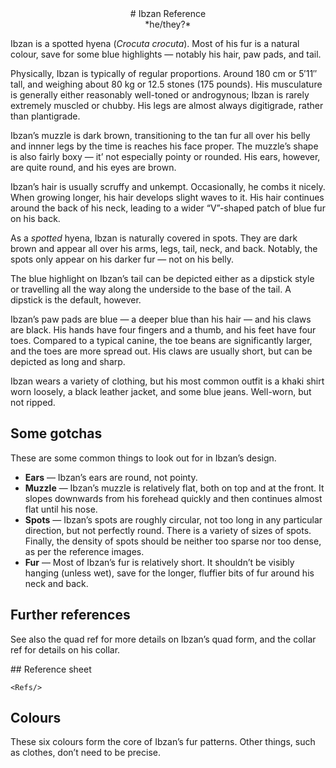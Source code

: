 <center>
    # Ibzan Reference
</center>

<center>*he/they?*</center>

Ibzan is a spotted hyena (*Crocuta crocuta*).
Most of his fur is a natural colour, save for some blue highlights &mdash; notably his hair, paw pads, and tail.

Physically, Ibzan is typically of regular proportions. Around 180 cm or 5&prime;11&Prime; tall, and weighing about 80 kg or 12.5 stones (175 pounds).
His musculature is generally either reasonably well-toned or androgynous; Ibzan is rarely extremely muscled or chubby.
His legs are almost always digitigrade, rather than plantigrade.

Ibzan&rsquo;s muzzle is dark brown, transitioning to the tan fur all over his belly and innner legs by the time is reaches his face proper.
The muzzle&rsquo;s shape is also fairly boxy &mdash; it&rsquo; not especially pointy or rounded.
His ears, however, are quite round, and his eyes are brown.

Ibzan&rsquo;s hair is usually scruffy and unkempt.
Occasionally, he combs it nicely.
When growing longer, his hair develops slight waves to it.
His hair continues around the back of his neck, leading to a wider &ldquo;V&rdquo;-shaped patch of blue fur on his back.

As a *spotted* hyena, Ibzan is naturally covered in spots.
They are dark brown and appear all over his arms, legs, tail, neck, and back.
Notably, the spots only appear on his darker fur &mdash; not on his belly.

The blue highlight on Ibzan&rsquo;s tail can be depicted either as a dipstick style or travelling all the way along the underside to the base of the tail.
A dipstick is the default, however.

Ibzan&rsquo;s paw pads are blue &mdash; a deeper blue than his hair &mdash; and his claws are black.
His hands have four fingers and a thumb, and his feet have four toes.
Compared to a typical canine, the toe beans are significantly larger, and the toes are more spread out.
His claws are usually short, but can be depicted as long and sharp.

Ibzan wears a variety of clothing, but his most common outfit is a khaki shirt worn loosely, a black leather jacket, and some blue jeans.
Well-worn, but not ripped.

## Some gotchas

These are some common things to look out for in Ibzan&rsquo;s design.

- **Ears** &mdash; Ibzan&rsquo;s ears are round, not pointy.
- **Muzzle** &mdash; Ibzan&rsquo;s muzzle is relatively flat, both on top and at the front.
  It slopes downwards from his forehead quickly and then continues almost flat until his nose.
- **Spots** &mdash; Ibzan&rsquo;s spots are roughly circular, not too long in any particular direction, but not perfectly round.
  There is a variety of sizes of spots.
  Finally, the density of spots should be neither too sparse nor too dense, as per the reference images.
- **Fur** &mdash; Most of Ibzan&rsquo;s fur is relatively short.
  It shouldn&rsquo;t be visibly hanging (unless wet), save for the longer, fluffier bits of fur around his neck and back.

## Further references

See also the <Link href="/quad-ref">quad ref</Link> for more details on Ibzan&rsquo;s quad form, and the <Link href="/collar-ref">collar ref</Link> for details on his collar.

<div className={"no-break"}>
    ## Reference sheet

    <Refs/>
</div>

## Colours

These six colours form the core of Ibzan&rsquo;s fur patterns.
Other things, such as clothes, don&rsquo;t need to be precise.

<center>
    <ColourTable elements={
        [
            ["Brown 1", "90654a"],
            ["Brown 2", "886c58"],
            ["Tan", "c5a68d"],
            ["Pastel blue", "5c5baa"],
            ["Dark blue", "2f1e82"],
            ["Dark brown", "302222"],
            ["Claw black", "0c0500"],
        ]
    }/>
</center>
